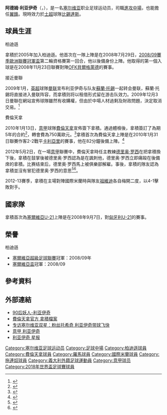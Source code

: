 {{noteTA
|G1=uefa|G2=意甲|G3=Football
|T=zh-hans:阿德姆·利亚伊奇;zh-hk:阿當·拿積;zh-tw:阿德姆·利亞伊奇;
|1=zh-hans:利亚伊奇;zh-hk:拿積;zh-tw:利亞伊奇;
|2=zh-hans:阿德姆;zh-hk:阿當;zh-tw:阿德姆;
}}
{{Infobox Football biography
| playername          = 阿德姆·利亚伊奇<br />''Adem Ljajić''
| image               = [[File:Adem_Ljajić.JPG|250px]]
| fullname            = Adem Ljajić
| nickname            = ''Cira''
| dateofbirth         = {{birth date and age|1991|09|29}}
| birth_place    = [[南斯拉夫社会主义联邦共和国|南斯拉夫]][[新帕扎爾|新帕扎爾]]
| height              = {{Height|m=1.82}}
| position            = [[進攻中場|進攻中場]]、[[翼鋒|翼鋒]]
| currentclub         = [[貝西克塔什體操俱樂部|比錫達斯]]
| clubnumber          = 22
| youthyears1    =           |youthclubs1 = FK Jošanica
| youthyears2    = 2005–2008 |youthclubs2 = [[游擊隊足球俱樂部|游擊隊]]
| years1         = 2008–2010 |clubs1 = [[游擊隊足球俱樂部|游擊隊]]                |caps1 = 38 |goals1 =  9
| years2         = 2010–2013 |clubs2 = [[佛罗伦萨足球俱乐部|佛罗伦萨]]           |caps2 = 78 |goals2 = 15
| years3         = 2013–2016 |clubs3 = [[羅馬體育俱樂部|羅馬]]                      |caps3 = 61 |goals3 = 14
| years4         = 2015–2016 |clubs4 = → [[国际米兰足球俱乐部|国际米兰]] |caps4 = 25 |goals4 =  3
| years5         = 2016–2019     |clubs5 = [[拖連奴足球會|拖連奴]]                  |caps5 = 61 |goals5 = 16
| years6         = 2018–2019     |clubs6 = → [[貝西克塔什體操俱樂部|比錫達斯]]                  |caps6 = 27 |goals6 = 9
| years7         = 2019–     |clubs7 = [[貝西克塔什體操俱樂部|比錫達斯]]                  |caps7 = 2 |goals7 = 1
| nationalyears1 = 2007–2008 |nationalteam1 = [[塞爾維亞17歲以下國家足球隊|塞爾維亞U17]]|nationalcaps1 = 9  |nationalgoals1 = 1
| nationalyears2 = 2008–2010 |nationalteam2 = [[塞爾維亞19歲以下國家足球隊|塞爾維亞U19]]|nationalcaps2 = 13 |nationalgoals2 = 6 
| nationalyears3 = 2008–2010 |nationalteam3 = [[塞爾維亞21歲以下國家足球隊|塞爾維亞U21]]|nationalcaps3 = 11 |nationalgoals3 = 1
| nationalyears4 = 2010–     |nationalteam4 = [[塞爾維亞國家足球隊|塞爾維亞]]             |nationalcaps4 = 39 |nationalgoals4 = 9
| pcupdate            = 2019年8月23日
| ntupdate            = 2019年6月10日
}}

'''阿德姆·利亚伊奇'''（{{lang-sr|'''Адем Љајић'''}}，{{bd|1991年|9月29日|catidx=Ljajic, Adem}}），是一名[[塞尔维亚|塞尔维亚]]职业足球运动员，司職[[進攻中場|進攻中場]]，也能擔任[[翼鋒|翼鋒]]。現時效力於[[土耳其足球超级联赛|土超]]球隊[[貝西克塔什體操俱樂部|比錫達斯]]。

== 球員生涯 ==
;柏迪遜
拿積於2005年加入柏迪遜。他首次在一隊上陣是在2008年7月29日，[[2008/09赛季欧洲冠军联赛|2008/09賽季歐洲聯賽冠軍盃]]第二輪資格賽第一回合，他以後備身份上陣。他取得的第一個入球是在2008年11月23日聯賽對陣[[OFK貝爾格萊德|OFK貝爾格萊德]]的賽事。 

;接近曼聯
2009年1月，[[英超|英超]]球隊[[曼联|曼联]]宣布利亚伊奇与队友[[佐兰·托西奇|蘇蘭·托錫]]一起转会曼联，蘇蘭·托錫将直接进入曼联阵容，而拿積则将以租借形式留在游击队效力。2009年12月3日曼聯在網站宣佈球隊雖然有收購權，但由於中場人材過剩及財政問題，決定取消交易。<ref>{{Cite web |url=http://news.bbc.co.uk/sport2/hi/football/teams/m/man_utd/8392789.stm |title=存档副本 |access-date=2009-12-04 |archive-date=2013-11-11 |archive-url=https://web.archive.org/web/20131111170733/http://news.bbc.co.uk/sport2/hi/football/teams/m/man_utd/8392789.stm |dead-url=no }}</ref>

;費倫天拿
2010年1月13日，[[意甲|意甲]]球隊[[費倫天拿|費倫天拿]]宣佈簽下拿積。通過體檢後，拿積簽訂了為期5年的合約<ref>{{Cite web |url=http://it.violachannel.tv/dettaglio-ultimora/items/definito-laccordo-per-ljiajic.html |title=存档副本 |access-date=2010-02-04 |archive-date=2020-02-19 |archive-url=https://web.archive.org/web/20200219064904/http://it.violachannel.tv/dettaglio-ultimora/items/definito-laccordo-per-ljiajic.html |dead-url=no }}</ref>，轉會費為750萬歐元。<ref>{{Cite web |url=http://www.uefa.com/competitions/ucl/news/kind=1/newsid=942745.html |title=存档副本 |access-date=2010-02-04 |archive-date=2010-01-16 |archive-url=https://web.archive.org/web/20100116042735/http://www.uefa.com/competitions/ucl/news/kind%3D1/newsid%3D942745.html |dead-url=no }}</ref>拿積首次為費倫天拿上陣是在2010年1月31日聯賽作客2-2戰平[[卡利亚里足球俱乐部|卡利亞里]]的賽事，他在82分鐘後備上陣。<ref>{{cite web |url=http://it.violachannel.tv/tempo-reale-generic/items/302062.html |title=存档副本 |accessdate=2010-01-31 |deadurl=yes |archiveurl=https://web.archive.org/web/20091018121530/http://it.violachannel.tv/tempo-reale-generic/items/302062.html |archivedate=2009-10-18 }}</ref>

2012年5月2日，在一場[[意甲|意甲]]聯賽中，費倫天拿時任主教練[[德里奥·罗西|德里奥·罗西]]在把拿積換下後，拿積在鼓掌後被德里奥·罗西認為是在諷刺他，德里奥·罗西立即痛毆在後備席的拿積。比赛结束后，德里奥·罗西馬上被俱樂部解雇。事後，拿積的隊友認為拿積並沒有冒犯德里奥·罗西的意思<ref>{{Cite web |url=http://sport.blic.rs/Fudbal/Evropski-fudbal/214285/Behrami-Rosi-je-slagao-sta-mu-je-Ljajic-rekao |title=Behrami: Rosi je slagao šta mu je Ljajić rekao (eng. Rossi lied what Ljajic had said to him |access-date=2013-01-22 |archive-date=2012-07-16 |archive-url=https://web.archive.org/web/20120716024258/http://sport.blic.rs/Fudbal/Evropski-fudbal/214285/Behrami-Rosi-je-slagao-sta-mu-je-Ljajic-rekao |dead-url=no }}</ref><ref>{{Cite web |url=http://www.dailymail.co.uk/sport/football/article-2138731/Fiorentina-coach-Dellio-Rossi-attacks-Adem-Ljajic-gets-sacked.html?ito=feeds-newsxml |title=Fiorentina coach Dellio Rossi attacks Adem Ljajic then gets sacked |access-date=2013-01-22 |archive-date=2019-07-13 |archive-url=https://web.archive.org/web/20190713111414/https://www.dailymail.co.uk/sport/football/article-2138731/Delio-Rossi-sacked-attacking-Fiorentina-star-Adem-Ljajic.html |dead-url=no }}</ref>。

2012-13賽季，拿積在主場對陣國際米蘭時與隊友[[祖維迪|祖維迪]]各自梅開二度，以4-1擊敗對手。

== 國家隊 ==
拿積首次為[[塞爾維亞21歲以下國家足球隊|塞爾維亞U-21]]上陣是在2008年9月7日，{{tsl|en|2009 UEFA European Under-21 Football Championship qualification|2009年歐洲U-21足球錦標賽外圍賽}}對[[匈牙利21歲以下國家足球隊|匈牙利U-21]]的賽事。

== 榮譽 ==
;柏迪遜
* [[塞尔维亚足球超级联赛|塞爾維亞超級足球聯賽]]冠軍：2008/09年
* [[塞尔维亚杯|塞爾維亞盃]]冠軍：2008/09

== 參考資料 ==
{{reflist}}

== 外部連結 ==
* [http://www.soccer90s.cn/ljajic/ 90后妖人-利亚伊奇]{{Dead link|date=2019年11月 |bot=InternetArchiveBot |fix-attempted=yes }}
* [http://it.violachannel.tv/dettaglio-players/items/ljajic.html 費倫天拿官方 拿積檔案]{{Dead link|date=2018年6月 |bot=InternetArchiveBot |fix-attempted=no }}
* [https://web.archive.org/web/20090310175447/http://soccer.titan24.com/09-03-05/187481.html 专访塞尔维亚双星：粉丝托希奇 利亚伊奇带球飞快]
* [http://stats.sports.sohu.com/player.aspx?lega=seri&teamid=330&id=12609 意甲 利亚伊奇]{{Dead link|date=2018年6月 |bot=InternetArchiveBot |fix-attempted=no }}
* [http://xingbao.titan24.com/list.php?tmanid=08c37f4ec9b4047f010f2fe9c 利亚伊奇 星报]{{Dead link|date=2018年6月 |bot=InternetArchiveBot |fix-attempted=no }}

{{2018年世界盃足球賽塞爾維亞參賽名單}}

{{DEFAULTSORT:Ljajic, Adem}}
[[Category:塞尔维亚足球运动员|Category:塞尔维亚足球运动员]]
[[Category:足球中場|Category:足球中場]]
[[Category:柏迪遜球員|Category:柏迪遜球員]]
[[Category:費倫天拿球員|Category:費倫天拿球員]]
[[Category:羅馬球員|Category:羅馬球員]]
[[Category:國際米蘭球員|Category:國際米蘭球員]]
[[Category:拖連奴球員|Category:拖連奴球員]]
[[Category:義大利外籍足球運動員|Category:義大利外籍足球運動員]]
[[Category:意甲球员|Category:意甲球员]]
[[Category:2018年世界盃足球賽球員|Category:2018年世界盃足球賽球員]]